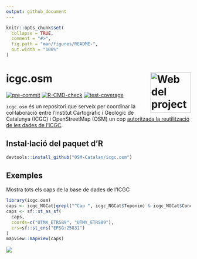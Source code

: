```yaml
---
output: github_document
---
```


<!-- README.md is generated from README.Rmd. Please edit that file -->

```r
knitr::opts_chunk$set(
  collapse = TRUE,
  comment = "#>",
  fig.path = "man/figures/README-",
  out.width = "100%"
)
```

# icgc.osm <a href="https://osm-catalan.github.io/icgc.osm"><img src='man/figures/logo.svg' align="right" height=110 alt="Web del projecte"/></a>

<!-- badges: start -->
[![pre-commit](https://github.com/OSM-Catalan/icgc.osm/actions/workflows/pre-commit.yaml/badge.svg)](https://github.com/OSM-Catalan/icgc.osm/actions/workflows/pre-commit.yaml)
[![R-CMD-check](https://github.com/OSM-Catalan/icgc.osm/actions/workflows/R-CMD-check.yaml/badge.svg)](https://github.com/OSM-Catalan/icgc.osm/actions/workflows/R-CMD-check.yaml)
[![test-coverage](https://github.com/OSM-Catalan/icgc.osm/actions/workflows/test-coverage.yaml/badge.svg)](https://github.com/OSM-Catalan/icgc.osm/actions/workflows/test-coverage.yaml)
<!-- badges: end -->

`icgc.osm` és un repositori que serveix per coordinar la col·laboració entre
l'Institut Cartogràfic i Geològic de Catalunya (ICGC) i OpenStreetMap (OSM) un
cop [autoritzada la reutilització de les dades de l'ICGC](https://wiki.openstreetmap.org/wiki/File:20230109_CartaObertaICGC-OSM_SIGNADA.pdf).


## Instal·lació del paquet d'R

```r
devtools::install_github("OSM-Catalan/icgc.osm")
```

## Exemples

Mostra tots els caps de la base de dades de l'ICGC

```r
library(icgc.osm)
caps <- icgc_NGCat[grepl("^Cap ", icgc_NGCat$Toponim) & icgc_NGCat$Concepte == "lit.", ]
caps <- sf::st_as_sf(
  caps,
  coords=c("UTMX_ETRS89", "UTMY_ETRS89"),
  crs=sf::st_crs("EPSG:25831")
)
mapview::mapview(caps)
```
![](man/figures/caps.png)
